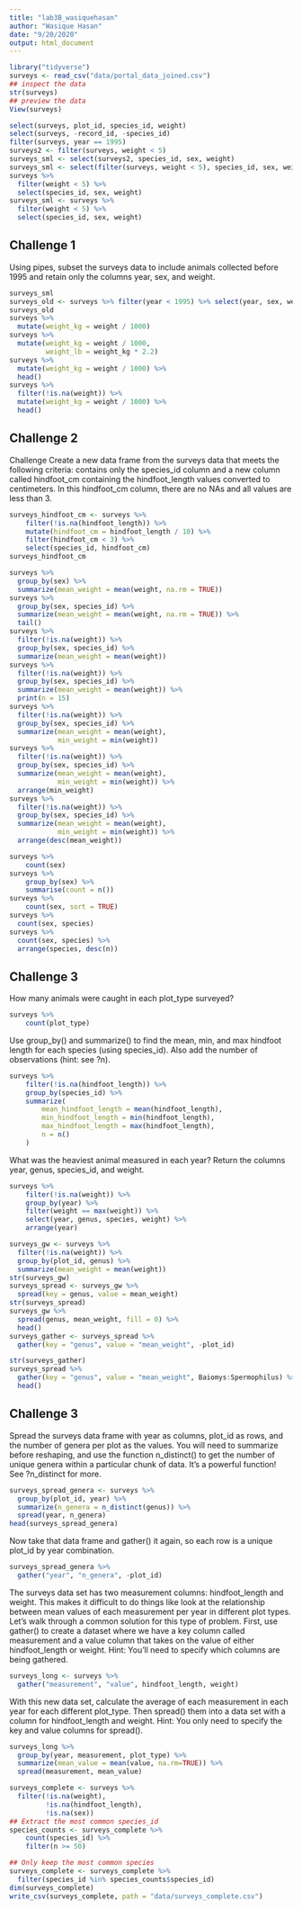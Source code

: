 ```yaml
---
title: "lab3B_wasiquehasan"
author: "Wasique Hasan"
date: "9/20/2020"
output: html_document
---
```

```r
library("tidyverse")
surveys <- read_csv("data/portal_data_joined.csv")
## inspect the data
str(surveys)
## preview the data
View(surveys)
```

```r

select(surveys, plot_id, species_id, weight)
select(surveys, -record_id, -species_id)
filter(surveys, year == 1995)
surveys2 <- filter(surveys, weight < 5)
surveys_sml <- select(surveys2, species_id, sex, weight)
surveys_sml <- select(filter(surveys, weight < 5), species_id, sex, weight)
surveys %>%
  filter(weight < 5) %>%
  select(species_id, sex, weight)
surveys_sml <- surveys %>%
  filter(weight < 5) %>%
  select(species_id, sex, weight)
```
## Challenge 1
Using pipes, subset the surveys data to include animals collected before 1995 and retain only the columns year, sex, and weight.\
```r
surveys_sml
surveys_old <- surveys %>% filter(year < 1995) %>% select(year, sex, weight)
surveys_old
surveys %>%
  mutate(weight_kg = weight / 1000)
surveys %>%
  mutate(weight_kg = weight / 1000,
         weight_lb = weight_kg * 2.2)
surveys %>%
  mutate(weight_kg = weight / 1000) %>%
  head()
surveys %>%
  filter(!is.na(weight)) %>%
  mutate(weight_kg = weight / 1000) %>%
  head()

```
## Challenge 2
Challenge
Create a new data frame from the surveys data that meets the following criteria: contains only the species_id column and a new column called hindfoot_cm containing the hindfoot_length values converted to centimeters. In this hindfoot_cm column, there are no NAs and all values are less than 3.
```r
surveys_hindfoot_cm <- surveys %>%
    filter(!is.na(hindfoot_length)) %>%
    mutate(hindfoot_cm = hindfoot_length / 10) %>%
    filter(hindfoot_cm < 3) %>%
    select(species_id, hindfoot_cm)
surveys_hindfoot_cm
```

```r
surveys %>%
  group_by(sex) %>%
  summarize(mean_weight = mean(weight, na.rm = TRUE))
surveys %>%
  group_by(sex, species_id) %>%
  summarize(mean_weight = mean(weight, na.rm = TRUE)) %>% 
  tail()
surveys %>%
  filter(!is.na(weight)) %>%
  group_by(sex, species_id) %>%
  summarize(mean_weight = mean(weight))
surveys %>%
  filter(!is.na(weight)) %>%
  group_by(sex, species_id) %>%
  summarize(mean_weight = mean(weight)) %>%
  print(n = 15)
surveys %>%
  filter(!is.na(weight)) %>%
  group_by(sex, species_id) %>%
  summarize(mean_weight = mean(weight),
            min_weight = min(weight))
surveys %>%
  filter(!is.na(weight)) %>%
  group_by(sex, species_id) %>%
  summarize(mean_weight = mean(weight),
            min_weight = min(weight)) %>%
  arrange(min_weight)
surveys %>%
  filter(!is.na(weight)) %>%
  group_by(sex, species_id) %>%
  summarize(mean_weight = mean(weight),
            min_weight = min(weight)) %>%
  arrange(desc(mean_weight))
```

```r
surveys %>%
    count(sex)
surveys %>%
    group_by(sex) %>%
    summarise(count = n())
surveys %>%
    count(sex, sort = TRUE)
surveys %>%
  count(sex, species)
surveys %>%
  count(sex, species) %>%
  arrange(species, desc(n))

```
## Challenge 3
How many animals were caught in each plot_type surveyed?
```r
surveys %>%
    count(plot_type)
```
Use group_by() and summarize() to find the mean, min, and max hindfoot length for each species (using species_id). Also add the number of observations (hint: see ?n).
```r
surveys %>%
    filter(!is.na(hindfoot_length)) %>%
    group_by(species_id) %>%
    summarize(
        mean_hindfoot_length = mean(hindfoot_length),
        min_hindfoot_length = min(hindfoot_length),
        max_hindfoot_length = max(hindfoot_length),
        n = n()
    )
```
What was the heaviest animal measured in each year? Return the columns year, genus, species_id, and weight.
```r
surveys %>%
    filter(!is.na(weight)) %>%
    group_by(year) %>%
    filter(weight == max(weight)) %>%
    select(year, genus, species, weight) %>%
    arrange(year)
```

```r
surveys_gw <- surveys %>%
  filter(!is.na(weight)) %>%
  group_by(plot_id, genus) %>%
  summarize(mean_weight = mean(weight))
str(surveys_gw)
surveys_spread <- surveys_gw %>%
  spread(key = genus, value = mean_weight)
str(surveys_spread)
surveys_gw %>%
  spread(genus, mean_weight, fill = 0) %>%
  head()
surveys_gather <- surveys_spread %>%
  gather(key = "genus", value = "mean_weight", -plot_id)

str(surveys_gather)
surveys_spread %>%
  gather(key = "genus", value = "mean_weight", Baiomys:Spermophilus) %>%
  head()
```

## Challenge 3
Spread the surveys data frame with year as columns, plot_id as rows, and the number of genera per plot as the values. You will need to summarize before reshaping, and use the function n_distinct() to get the number of unique genera within a particular chunk of data. It’s a powerful function! See ?n_distinct for more.
```r
surveys_spread_genera <- surveys %>%
  group_by(plot_id, year) %>%
  summarize(n_genera = n_distinct(genus)) %>%
  spread(year, n_genera)
head(surveys_spread_genera)
```
Now take that data frame and gather() it again, so each row is a unique plot_id by year combination.
```r
surveys_spread_genera %>%
  gather("year", "n_genera", -plot_id)
```
The surveys data set has two measurement columns: hindfoot_length and weight. This makes it difficult to do things like look at the relationship between mean values of each measurement per year in different plot types. Let’s walk through a common solution for this type of problem. First, use gather() to create a dataset where we have a key column called measurement and a value column that takes on the value of either hindfoot_length or weight. Hint: You’ll need to specify which columns are being gathered.
```r
surveys_long <- surveys %>%
  gather("measurement", "value", hindfoot_length, weight)
```
With this new data set, calculate the average of each measurement in each year for each different plot_type. Then spread() them into a data set with a column for hindfoot_length and weight. Hint: You only need to specify the key and value columns for spread().
```r
surveys_long %>%
  group_by(year, measurement, plot_type) %>%
  summarize(mean_value = mean(value, na.rm=TRUE)) %>%
  spread(measurement, mean_value)
```

```r
surveys_complete <- surveys %>%
  filter(!is.na(weight),           
         !is.na(hindfoot_length),  
         !is.na(sex))
## Extract the most common species_id
species_counts <- surveys_complete %>%
    count(species_id) %>% 
    filter(n >= 50)

## Only keep the most common species
surveys_complete <- surveys_complete %>%
  filter(species_id %in% species_counts$species_id)
dim(surveys_complete)
write_csv(surveys_complete, path = "data/surveys_complete.csv")
```